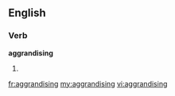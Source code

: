 ==English==

===Verb===
'''aggrandising'''

# {{present participle of|[[aggrandise]]}}

[[fr:aggrandising]]
[[my:aggrandising]]
[[vi:aggrandising]]
